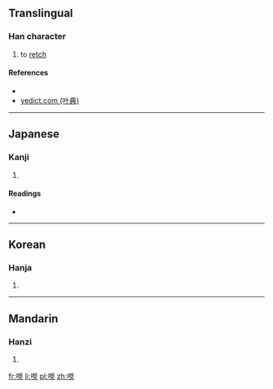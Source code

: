 ==Translingual==

===Han character===
{{Han char|rn=30|rad=口|as=07|sn=10|four=|canj=口月山山 (RBUU)|ids=⿰[[口]][[見]]}}

# to [[retch]]

====References====
* {{Han ref|kx=0190.280|dkj=03661|dj=0410.090|hdz=10629.010|uh=54EF|ud=21743}}
*[http://yedict.com/htm/54/54EF.htm yedict.com (叶典)]

----

==Japanese==

===Kanji===
{{ja-kanji|grade=|rs=口07}}

# {{defn|lang=ja|sort=口07}}

====Readings====
* {{ja-readings|on=[[けん]] (ken), [[げん]] (gen)|kun=[[はく]] (haku)}}

----

==Korean==

===Hanja===
{{ko-hanja|hangeul=현|rv=hyeon|mr=hyŏn}}

# {{defn|lang=ko|sort=口07}}

----

==Mandarin==

===Hanzi===
{{cmn-hanzi|sim=𠯟|pin=[[xiàn]] ([[xian4]])|wg=hsien<sup>4</sup>}}

# {{defn|lang=cmn|sort=口07}}

[[fr:哯]]
[[li:哯]]
[[pl:哯]]
[[zh:哯]]